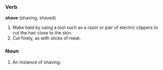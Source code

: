 ===Verb===
'''shave''' (shaving, shaved)
# Make bald by using a tool such as a razor or pair of electric clippers to cut the hair close to the skin.
# Cut finely, as with slices of meat.

===Noun===
# An instance of shaving.
